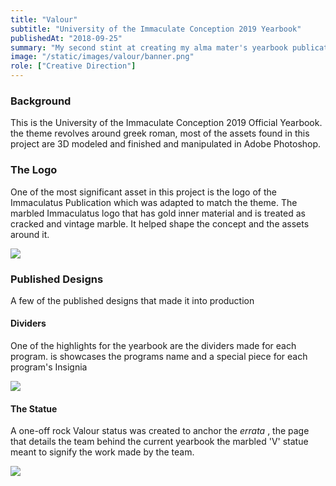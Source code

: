 ```yaml
---
title: "Valour"
subtitle: "University of the Immaculate Conception 2019 Yearbook"
publishedAt: "2018-09-25"
summary: "My second stint at creating my alma mater's yearbook publication"
image: "/static/images/valour/banner.png"
role: ["Creative Direction"]
---
```


### Background

This is the University of the Immaculate Conception 2019 Official Yearbook. the theme revolves around greek roman, most of the assets found in this project are 3D modeled and finished and manipulated in Adobe Photoshop.

### The Logo

One of the most significant asset in this project is the logo of the Immaculatus Publication which was adapted to match the theme. The marbled Immaculatus logo that has gold inner material and is treated as cracked and vintage marble. It helped shape the concept and the assets around it.

<Image
    src="/static/images/valour/valour logo.png"
    width={1024}
    height={560}
    layout="responsive"
    objectFit="cover"
    className="rounded-lg"
/>

### Published Designs

A few of the published designs that made it into production

#### Dividers

One of the highlights for the yearbook are the dividers made for each program. is showcases the programs name and a special piece for each program's Insignia

<Image
    src="/static/images/valour/valour divider.png"
    width={1024}
    height={560}
    layout="responsive"
/>
#### The Statue

A one-off rock Valour status was created to anchor the _errata_ , the page that details the team behind the current yearbook the marbled 'V' statue meant to signify the work made by the team.

<Image
    src="/static/images/valour/valour statue.png"
    width={1024}
    height={560}
    layout="responsive"
/>

